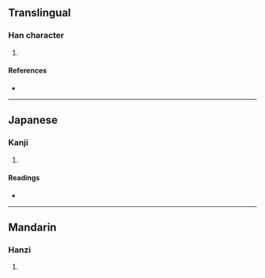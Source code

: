 {{character info/new}}
==Translingual==

===Han character===
{{Han char|rn=90|rad=爿|as=09|sn=13|four=|canj=VMPTD|ids=⿰爿枼}}

# {{defn|Han|sort=爿09}}

====References====
* {{Han ref|kx=0692.160|dkj=19790|dj=1105.060|hdz=42378.060|uh=7243|ud=29251}}

----

==Japanese==

===Kanji===
{{ja-kanji|grade=|rs=爿09}}

# {{defn|lang=ja|sort=爿09}}

====Readings====
* {{ja-readings|on=[[おうちょう]] (ōchou), [[よう]] (yō), [[しょう]] (shō), [[じ]] (ji)|kun=[[ゆずりは]] (yuzuriha)}}

----

==Mandarin==

===Hanzi===
{{cmn-hanzi|pin=[[dié]] ([[die2]])|wg=tieh<sup>2</sup>}}

# {{defn|lang=cmn|sort=爿09}}